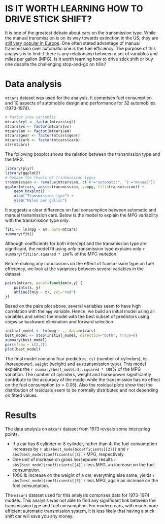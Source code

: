 # IS IT WORTH LEARNING HOW TO DRIVE STICK SHIFT?

It is one of the greatest debate about cars on the transmission type. While
the manual transmission is on its way towards extinction in the US, they are
[still very popular in Europe](http://www.dctfacts.com/archive/2008/why-dual-clutch-technology-big-business.aspx).
One often stated advantage of manual
transmission over automatic one is the fuel efficiency. The purpose of
this analysis is to find if there is any relationship between a set of
variables and miles per gallon (MPG). Is it worth learning how to drive
stick shift or buy one despite the challenging stop-and-go on hills?

# Data analysis

`mtcars` dataset was used for the analysis. It comprises fuel consumption
and 10 aspects of automobile design and performance for 32 automobiles
(1973-1974).

```r
# factor some variables
mtcars$cyl <- factor(mtcars$cyl)
mtcars$vs <- factor(mtcars$vs)
mtcars$am <- factor(mtcars$am)
mtcars$gear <- factor(mtcars$gear)
mtcars$carb <- factor(mtcars$carb)
str(mtcars)
```

The following boxplot shows the relation between the transmission type
and the MPG.

```r
library(plyr)
library(ggplot2)
# Rename the levels of transmission types
transmission <- revalue(mtcars$am, c('0'="automatic", '1'="manual"))
ggplot(mtcars, aes(x=transmission, y=mpg, fill=transmission)) +
    geom_boxplot() +
    xlab("Transmission type") +
    ylab("Miles per gallon")
```

It suggests a clear difference on fuel consumption between automatic
and manual transmission cars. Below is the model to explain the MPG
variability with the transmission type _only_.

```r
fit1 <- lm(mpg ~ am, data=mtcars)
summary(fit1)
```

Although coefficients for both intercept and the transmission type are
significant, the model fit using _only_ transmission type explains only
`r summary(fit1)$r.squared * 100`% of the MPG variation.



Before making any conclusions on the effect of transmission type on fuel
efficiency, we look at the variances between several variables in the dataset.

```r
pairs(mtcars, panel=function(x,y) {
    points(x, y)
    abline(lm(y ~ x), col="red")
})
```

Based on the pairs plot above, several variables seem to have high
correlation with the `mpg` variable. Hence, we build an initial model
using all variables and select the model with the best subset of
predictors using stepwise backward elimination and forward selection.

```r
initial_model <- lm(mpg ~ ., data=mtcars)
best_model <- step(initial_model, direction="both", trace=0)
summary(best_model)
par(mfrow = c(2,2))
plot(best_model)
```

The final model contains four predictors, `cyl` (number of cylinders),
`hp` (horsepower), `weight` (weight) and `am` (transmission type). This
model explains the `r summary(best_model)$r.squared * 100`% of the MPG
variation. The number of cylinders, weight and horsepower  significantly
contribute to the accuracy of the model while the transmission has no effect
on the fuel consumption ($\alpha=0.05$). Also the residual plots show that
the distribution of residuals seem to be
normally distributed and not depending on fitted values.

# Results

The data analysis on `mtcars` dataset from 1973 reveals some interesting
points.

- If a car has 6 cylinder or 8 cylinder, rather than 4, the fuel consumption
increases by `r abs(best_model$coefficients[[2]])` and
`r abs(best_model$coefficients[[3]])` MPG, respectively.
- One unit of increase on gross horsepower results
`r abs(best_model$coefficients[[4]])` less MPG, an increase on the fuel
consumption.
- 1000 lb increase on the weight of a car, everything else same, yields
`r abs(best_model$coefficients[[5]])` less MPG, again an increase on the
fuel consumption.

The `mtcars` dataset used for this analysis comprises data for 1973-1974
models. This analysis was not able to find any significant link between the
transmission type and fuel consumption. For modern cars, with much more
efficient automatic transmission system, it is less likely that having
a stick shift car will save you any money.


